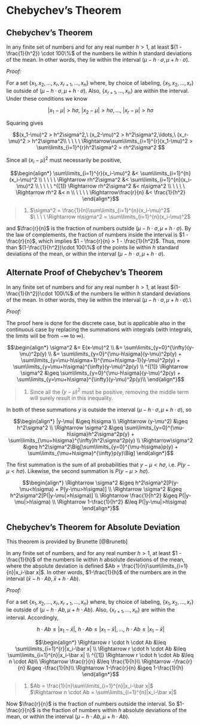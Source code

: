 # Chebychev's Theorem

## Chebychev's Theorem

In any finite set of numbers and for any real number $h > 1$, at least $(1 - \frac{1}{h^2}) \cdot 100\%$ of the numbers lie within $h$ standard deviations of the mean.  In other words, they lie within the interval $(\mu-h\cdot\sigma , \mu+h\cdot\sigma)$.

_Proof:_

For a set $\{x_1,x_2,\ldots,x_r,x_{r+1},\ldots,x_n\}$ where, by choice of labeling, $\{x_1,x_2,\ldots,x_r\}$ lie outside of $(\mu-h\cdot\sigma , \mu+h\cdot\sigma)$.  Also, $\{x_{r+1},\ldots,x_n\}$ are within the interval.  Under these conditions we know

$$|x_1-\mu| > h\sigma,\ |x_2-\mu| > h\sigma, \ldots,\ |x_r-\mu| > h\sigma$$

Squaring gives

$$(x_1-\mu)^2 > h^2\sigma^2,\ (x_2-\mu)^2 > h^2\sigma^2,\ldots,\ (x_r-\mu)^2 > h^2\sigma^2\\
\ \ \ \ \Rightarrow\sum\limits_{i=1}^{r}(x_1-\mu)^2 > \sum\limits_{i=1}^{r}h^2\sigma^2
	= rh^2\sigma^2
$$

Since all $(x_i-\mu)^2$ must necessarily be positive,

$$\begin{align*}
\sum\limits_{i=1}^{r}(x_i-\mu)^2 &< \sum\limits_{i=1}^{n}(x_i-\mu)^2 \\
\ \ \ \ \Rightarrow rh^2\sigma^2 &< \sum\limits_{i=1}^{n}(x_i-\mu)^2 \\
\ \ \ \ ^{[1]} \Rightarrow rh^2\sigma^2 &< n\sigma^2 \\
\ \ \ \ \Rightarrow rh^2 &< n \\
\ \ \ \ \Rightarrow\frac{r}{n} &< \frac{1}{h^2}
\end{align*}$$

> 1. $\sigma^2 = \frac{1}{n}\sum\limits_{i=1}^{n}(x_i-\mu)^2$  
>		 $\ \ \ \ \Rightarrow n\sigma^2 = \sum\limits_{i=1}^{n}(x_i-\mu)^2$

and $\frac{r}{n}$ is the fraction of numbers outside $(\mu-h\cdot\sigma , \mu+h\cdot\sigma)$.  By the law of complements, the fraction of numbers inside the interval is $1 - \frac{r}{n}$, which implies $1 - \frac{r}{n} > 1 - \frac{1}{h^2}$.  Thus, more than $(1-\frac{1}{h^2})\cdot 100\%$ of the points lie within $h$ standard deviations of the mean, or within the interval $(\mu-h\cdot\sigma , \mu+h\cdot\sigma)$. 


## Alternate Proof of Chebychev's Theorem

In any finite set of numbers and for any real number $h>1$, at least $(1-\frac{1}{h^2})\cdot 100\%$ of the numbers lie within $h$ standard deviations of the mean.  In other words, they lie within the interval $(\mu-h\cdot\sigma,\mu+h\cdot\sigma)$.\\

_Proof:_

The proof here is done for the discrete case, but is applicable also in the continuous case by replacing the summations with integrals (with integrals, the limits will be from $-\infty$ to $\infty$).

$$\begin{align*}
\sigma^2
	&= E(x-\mu)^2 \\
	&= \sum\limits_{y=0}^{\infty}(y-\mu)^2p(y) \\
  &= \sum\limits_{y=0}^{\mu-h\sigma}(y-\mu)^2p(y) + 
        \sum\limits_{y=\mu-h\sigma+1}^{\mu+h\sigma-1}(y-\mu)^2p(y)
		    + \sum\limits_{y=\mu+h\sigma}^{\infty}(y-\mu)^2p(y) \\
^{[1]} \Rightarrow \sigma^2 &\geq \sum\limits_{y=0}^{\mu-h\sigma}(y-\mu)^2p(y)
		+ \sum\limits_{y=\mu+h\sigma}^{\infty}(y-\mu)^2p(y)\\
\end{align*}$$

> 1. Since all the $(y-\mu)^2$ must be positive, removing the middle term will surely result in this inequality.

In both of these summations $y$ is outside the interval $(\mu-h\cdot\sigma , \mu+h\cdot\sigma)$, so

$$\begin{align*}
              |y-\mu|   &\geq   h\sigma \\
\Rightarrow (y-\mu^2)   &\geq   h^2\sigma^2 \\
\Rightarrow \sigma^2    &\geq   \sum\limits_{y=0}^{\mu-h\sigma}h^2\sigma^2p(y)
		+ \sum\limits_{\mu+h\sigma}^{\infty}h^2\sigma^2p(y) \\
\Rightarrow\sigma^2     &\geq   h^2\sigma^2\Big[\sum\limits_{y=0}^{\mu-h\sigma}p(y)
		+ \sum\limits_{\mu+h\sigma}^{\infty}p(y)\Big]
\end{align*}$$

The first summation is the sum of all probabilities that $y-\mu < h\sigma$, i.e. $P(y-\mu < h\sigma)$.  Likewise, the second summation is $P(y-\mu > h\sigma)$.

$$\begin{align*} 
\Rightarrow \sigma^2         &\geq   h^2\sigma^2[P(y-\mu<h\sigma) + P(y-\mu>h\sigma)] \\
\Rightarrow \sigma^2         &\geq   h^2\sigma^2[P(|y-\mu|>h\sigma)] \\
\Rightarrow \frac{1}{h^2}    &\geq   P(|y-\mu|>h\sigma) \\
\Rightarrow 1-\frac{1}{h^2}  &\leq   P(|y-\mu|>h\sigma)
\end{align*}$$


## Chebychev's Theorem for Absolute Deviation

This theorem is provided by Brunette [@Brunetb]

In any finite set of numbers, and for any real number $h > 1$, at least $1 - \frac{1}{h}$ of the numbers lie within $h$ absolute deviations of the mean, where the absolute deviation is defined $Ab = \frac{1}{n}\sum\limits_{i=1}{n}|x_i-\bar x|$.  In other words, $1-\frac{1}{h}$ of the numbers are in the interval $(\bar x-h\cdot Ab , \bar x+h\cdot Ab)$.

_Proof:_

For a set $\{x_1,x_2,\ldots,x_r,x_{r+1},\ldots,x_n\}$ where, by choice of labeling, $\{x_1,x_2,\ldots,x_r\}$ lie outside of $(\mu-h\cdot Ab , \mu+h\cdot Ab)$.  Also, $\{x_{r+1},\ldots,x_n\}$ are within the interval.  Accordingly,


$$h \cdot Ab \leq |x_1-\bar x| ,\ h \cdot Ab \leq |x_1-\bar x| ,\ldots ,\ h \cdot Ab 
    \leq |x_1-\bar x| $$
    
$$\begin{align*}
\Rightarrow r \cdot h \cdot Ab 
    &\leq \sum\limits_{i=1}^{r}|x_i-\bar x| \\
\Rightarrow r \cdot h \cdot Ab 
    &\leq \sum\limits_{i=1}^{n}|x_i-\bar x| \\
^{[1]} \Rightarrow r \cdot h \cdot Ab 
    &\leq n \cdot Ab\\
\Rightarrow \frac{r}{n} 
    &\leq \frac{1}{h}\\
\Rightarrow -\frac{r}{n} 
    &\geq -\frac{1}{h}\\
\Rightarrow 1-\frac{r}{n} 
    &\geq 1-\frac{1}{h}
\end{align*}$$

> 1. $Ab = \frac{1}{n}\sum\limits_{i=1}^{n}|x_i-\bar x|$  
>    $\Rightarrow n \cdot Ab = \sum\limits_{i=1}^{n}|x_i-\bar x|$ 

Now $\frac{r}{n}$ is the fraction of numbers outside the interval.  So $1-\frac{r}{n}$ is the fraction of numbers within $h$ absolute deviations of the mean, or within the interval $(\mu-h\cdot Ab , \mu+h\cdot Ab)$.

